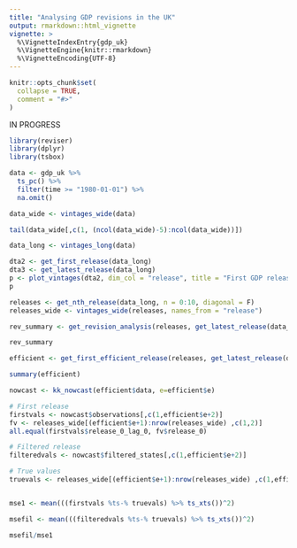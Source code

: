 ```yaml
---
title: "Analysing GDP revisions in the UK"
output: rmarkdown::html_vignette
vignette: >
  %\VignetteIndexEntry{gdp_uk}
  %\VignetteEngine{knitr::rmarkdown}
  %\VignetteEncoding{UTF-8}
---
```


```r
knitr::opts_chunk$set(
  collapse = TRUE,
  comment = "#>"
)
```

IN PROGRESS

```r
library(reviser)
library(dplyr)
library(tsbox)
```

```r
data <- gdp_uk %>%
  ts_pc() %>%
  filter(time >= "1980-01-01") %>%
  na.omit()

data_wide <- vintages_wide(data)

tail(data_wide[,c(1, (ncol(data_wide)-5):ncol(data_wide))])
```

```r
data_long <- vintages_long(data)

dta2 <- get_first_release(data_long)
dta3 <- get_latest_release(data_long)
p <- plot_vintages(dta2, dim_col = "release", title = "First GDP release")
p
```

```r
releases <- get_nth_release(data_long, n = 0:10, diagonal = F)
releases_wide <- vintages_wide(releases, names_from = "release")

rev_summary <- get_revision_analysis(releases, get_latest_release(data_long))

rev_summary
```


```r
efficient <- get_first_efficient_release(releases, get_latest_release(data_long))

summary(efficient)
```


```r
nowcast <- kk_nowcast(efficient$data, e=efficient$e)

# First release
firstvals <- nowcast$observations[,c(1,efficient$e+2)]
fv <- releases_wide[(efficient$e+1):nrow(releases_wide) ,c(1,2)]
all.equal(firstvals$release_0_lag_0, fv$release_0)

# Filtered release
filteredvals <- nowcast$filtered_states[,c(1,efficient$e+2)]

# True values
truevals <- releases_wide[(efficient$e+1):nrow(releases_wide) ,c(1,efficient$e+2)]


mse1 <- mean(((firstvals %ts-% truevals) %>% ts_xts())^2)

msefil <- mean(((filteredvals %ts-% truevals) %>% ts_xts())^2)

msefil/mse1

```